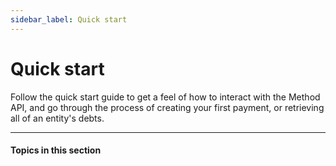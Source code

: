 ```yaml
---
sidebar_label: Quick start
---
```



# Quick start

Follow the quick start guide to get a feel of how to interact with the Method API,
and go through the process of creating your first payment, or retrieving all of
an entity's debts.

---

#### Topics in this section

<CardContainer>
  <SectionItemCard
    colSize={6}
    header="Environment setup"
    href="/guides/quick-start/environment-setup"
  />
  <SectionItemCard
    colSize={6}
    header="Create your first payment"
    href="/guides/quick-start/create-your-first-payment"
  />
  <SectionItemCard
    colSize={6}
    header="Retrieve an entity's debts"
    href="/guides/quick-start/retrieve-an-entitys-debts"
  />
  <SectionItemCard
    colSize={6}
    header="Going live"
    href="/guides/quick-start/going-live"
  />
</CardContainer>
